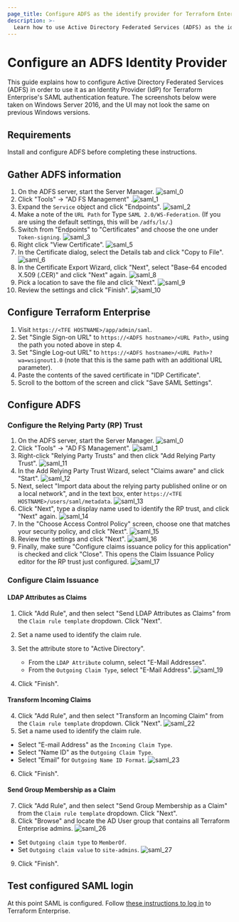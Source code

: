 ```yaml
---
page_title: Configure ADFS as the identify provider for Terraform Enterprise
description: >-
  Learn how to use Active Directory Federated Services (ADFS) as the identify provider for Terraform Enterprise when setting up single-sign on (SSO) over SAML.
---
```


# Configure an ADFS Identity Provider

This guide explains how to configure Active Directory Federated Services (ADFS) in order to use it as an Identity Provider (IdP) for Terraform Enterprise's SAML authentication feature. The screenshots below were taken on Windows Server 2016, and the UI may not look the same on previous Windows versions.

## Requirements

Install and configure ADFS before completing these instructions.

## Gather ADFS information

1. On the ADFS server, start the Server Manager.
   ![saml\_0](/img/docs/saml_0.png)
1. Click "Tools" -> "AD FS Management"
   .![saml\_1](/img/docs/saml_1.png)
1. Expand the `Service` object and click "Endpoints".
   ![saml\_2](/img/docs/saml_2.png)
1. Make a note of the `URL Path` for Type `SAML 2.0/WS-Federation`. (If you are using the default settings, this will be `/adfs/ls/`.)
1. Switch from "Endpoints" to "Certificates" and choose the one under `Token-signing`.
   ![saml\_3](/img/docs/saml_3.png)
1. Right click "View Certificate".
   ![saml\_5](/img/docs/saml_5.png)
1. In the Certificate dialog, select the Details tab and click "Copy to File".
   ![saml\_6](/img/docs/saml_6.png)
1. In the Certificate Export Wizard, click "Next", select "Base-64 encoded X.509 (.CER)" and click "Next" again.
   ![saml\_8](/img/docs/saml_8.png)
1. Pick a location to save the file and click "Next".
   ![saml\_9](/img/docs/saml_9.png)
1. Review the settings and click "Finish".
   ![saml\_10](/img/docs/saml_10.png)

## Configure Terraform Enterprise

1. Visit `https://<TFE HOSTNAME>/app/admin/saml`.
1. Set "Single Sign-on URL" to `https://<ADFS hostname>/<URL Path>`, using the path you noted above in step 4.
1. Set "Single Log-out URL" to `https://<ADFS hostname>/<URL Path>?wa=wsignout1.0` (note that this is the same path with an additional URL parameter).
1. Paste the contents of the saved certificate in "IDP Certificate".
1. Scroll to the bottom of the screen and click "Save SAML Settings".

## Configure ADFS

### Configure the Relying Party (RP) Trust

1. On the ADFS server, start the Server Manager.
   ![saml\_0](/img/docs/saml_0.png)
1. Click "Tools" -> "AD FS Management".
   ![saml\_1](/img/docs/saml_1.png)
1. Right-click "Relying Party Trusts" and then click "Add Relying Party Trust".
   ![saml\_11](/img/docs/saml_11.png)
1. In the Add Relying Party Trust Wizard, select "Claims aware" and click "Start".
   ![saml\_12](/img/docs/saml_12.png)
1. Next, select "Import data about the relying party published online or on a local network", and in the text box, enter `https://<TFE HOSTNAME>/users/saml/metadata`.
   ![saml\_13](/img/docs/saml_13.png)
1. Click "Next", type a display name used to identify the RP trust, and click "Next" again.
   ![saml\_14](/img/docs/saml_14.png)
1. In the "Choose Access Control Policy" screen, choose one that matches your security policy, and click "Next".
   ![saml\_15](/img/docs/saml_15.png)
1. Review the settings and click "Next".
   ![saml\_16](/img/docs/saml_16.png)
1. Finally, make sure "Configure claims issuance policy for this application" is checked and click "Close". This opens the Claim Issuance Policy editor for the RP trust just configured.
   ![saml\_17](/img/docs/saml_17.png)

### Configure Claim Issuance

#### LDAP Attributes as Claims

1. Click "Add Rule", and then select "Send LDAP Attributes as Claims" from the `Claim rule template` dropdown. Click "Next".

1. Set a name used to identify the claim rule.

1. Set the attribute store to "Active Directory".
   - From the `LDAP Attribute` column, select "E-Mail Addresses".
   - From the `Outgoing Claim Type`, select "E-Mail Address".
     ![saml\_19](/img/docs/saml_19.png)

1. Click "Finish".

#### Transform Incoming Claims

4. Click "Add Rule", and then select "Transform an Incoming Claim" from the `Claim rule template` dropdown. Click "Next".
   ![saml\_22](/img/docs/saml_22.png)
4. Set a name used to identify the claim rule.

- Select "E-mail Address" as the `Incoming Claim Type`.
- Select "Name ID" as the `Outgoing Claim Type`.
- Select "Email" for `Outgoing Name ID Format`.
  ![saml\_23](/img/docs/saml_23.png)

6. Click "Finish".

#### Send Group Membership as a Claim

7. Click "Add Rule", and then select "Send Group Membership as a Claim" from the `Claim rule template` dropdown. Click "Next".
7. Click "Browse" and locate the AD User group that contains all Terraform Enterprise admins.
   ![saml\_26](/img/docs/saml_26.png)

- Set `Outgoing claim type` to `MemberOf`.
- Set `Outgoing claim value` to `site-admins`.
  ![saml\_27](/img/docs/saml_27.png)

9. Click "Finish".

## Test configured SAML login

At this point SAML is configured. Follow [these instructions to log in](/terraform/enterprise/saml/login) to Terraform Enterprise.
